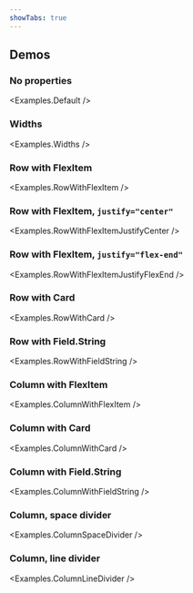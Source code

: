 ```yaml
---
showTabs: true
---
```



## Demos

### No properties

<Examples.Default />

### Widths

<Examples.Widths />

### Row with FlexItem

<Examples.RowWithFlexItem />

### Row with FlexItem, `justify="center"`

<Examples.RowWithFlexItemJustifyCenter />

### Row with FlexItem, `justify="flex-end"`

<Examples.RowWithFlexItemJustifyFlexEnd />

### Row with Card

<Examples.RowWithCard />

### Row with Field.String

<Examples.RowWithFieldString />

### Column with FlexItem

<Examples.ColumnWithFlexItem />

### Column with Card

<Examples.ColumnWithCard />

### Column with Field.String

<Examples.ColumnWithFieldString />

### Column, space divider

<Examples.ColumnSpaceDivider />

### Column, line divider

<Examples.ColumnLineDivider />
